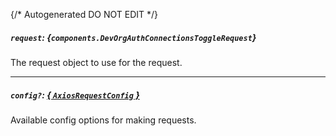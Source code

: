 {/* Autogenerated DO NOT EDIT  */}

##### `request`: *{`components.DevOrgAuthConnectionsToggleRequest`}*
The request object to use for the request.
<Collapsible openLabel={Labels.showProperties} closeLabel={Labels.hideProperties}>
    <DevOrgAuthConnectionsToggleRequest/>
</Collapsible>

---
##### `config?`: [*{ `AxiosRequestConfig` }*](https://axios-http.com/docs/req_config)
Available config options for making requests.


